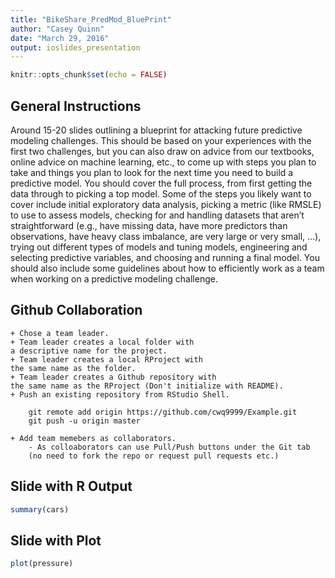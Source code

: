 ```yaml
---
title: "BikeShare_PredMod_BluePrint"
author: "Casey Quinn"
date: "March 29, 2016"
output: ioslides_presentation
---
```


```r
knitr::opts_chunk$set(echo = FALSE)
```

## General Instructions

Around 15-20 slides outlining a blueprint for attacking future predictive modeling challenges. This should be based on your experiences with the first two challenges, but you can also draw on advice from our textbooks, online advice on machine learning, etc., to come up with steps you plan to take and things you plan to look for the next time you need to build a predictive model. You should cover the full process, from first getting the data through to picking a top model. Some of the steps you likely want to cover include initial exploratory data analysis, picking a metric (like RMSLE) to use to assess models, checking for and handling datasets that aren’t straightforward (e.g., have missing data, have more predictors than observations, have heavy class imbalance, are very large or very small, …), trying out different types of models and tuning models, engineering and selecting predictive variables, and choosing and running a final model. You should also include some guidelines about how to efficiently work as a team when working on a predictive modeling challenge.

## Github Collaboration
    + Chose a team leader.
    + Team leader creates a local folder with 
    a descriptive name for the project.
    + Team leader creates a local RProject with 
    the same name as the folder. 
    + Team leader creates a Github repository with 
    the same name as the RProject (Don't initialize with README).
    + Push an existing repository from RStudio Shell.
        
        git remote add origin https://github.com/cwq9999/Example.git
        git push -u origin master
        
    + Add team memebers as collaborators.
        - As colloaborators can use Pull/Push buttons under the Git tab 
        (no need to fork the repo or request pull requests etc.)

## Slide with R Output

```r
summary(cars)
```

## Slide with Plot

```r
plot(pressure)
```

